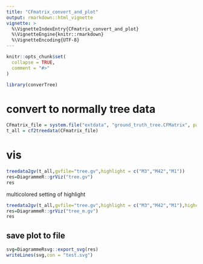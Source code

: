 ```yaml
---
title: "CFmatrix_convert_and_plot"
output: rmarkdown::html_vignette
vignette: >
  %\VignetteIndexEntry{CFmatrix_convert_and_plot}
  %\VignetteEngine{knitr::rmarkdown}
  %\VignetteEncoding{UTF-8}
---
```


```r
knitr::opts_chunk$set(
  collapse = TRUE,
  comment = "#>"
)
```

```r
library(converTree)
```

# convert to normally tree data
```r
CFmatrix_file = system.file("extdata", "ground_truth_tree.CFMatrix", package = "converTree")
t_all = cf2treedata(CFmatrix_file)
```

# vis
```r
treedata2gv(t_all,gvfile="tree.gv",highlight = c("M3","M42","M1"))
res=DiagrammeR::grViz("tree.gv")
res
```

multicolored setting of highlight
```r
treedata2gv(t_all,gvfile="tree.gv",highlight = c("M3","M42","M1"),highcolor = c("red","blue","#e67b2b"))
res=DiagrammeR::grViz("tree_m.gv")
res
```


## save plot to file
```r
svg=DiagrammeRsvg::export_svg(res)
writeLines(svg,con = "test.svg")
```

